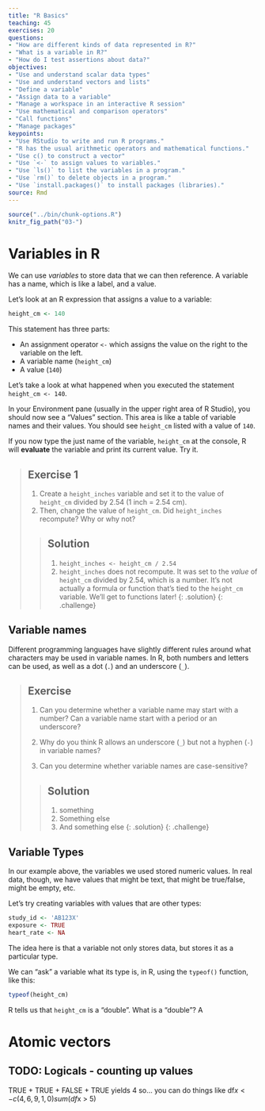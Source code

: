```yaml
---
title: "R Basics"
teaching: 45
exercises: 20
questions:
- "How are different kinds of data represented in R?"
- "What is a variable in R?"
- "How do I test assertions about data?"
objectives:
- "Use and understand scalar data types"
- "Use and understand vectors and lists"
- "Define a variable"
- "Assign data to a variable"
- "Manage a workspace in an interactive R session"
- "Use mathematical and comparison operators"
- "Call functions"
- "Manage packages"
keypoints:
- "Use RStudio to write and run R programs."
- "R has the usual arithmetic operators and mathematical functions."
- "Use c() to construct a vector"
- "Use `<-` to assign values to variables."
- "Use `ls()` to list the variables in a program."
- "Use `rm()` to delete objects in a program."
- "Use `install.packages()` to install packages (libraries)."
source: Rmd
---
```


```r
source("../bin/chunk-options.R")
knitr_fig_path("03-")
```

# Variables in R

We can use *variables* to store data that we can then reference.  A variable has a name, which is like a label, and a value.

Let's look at an R expression that assigns a value to a variable:

```r
height_cm <- 140
```

This statement has three parts:

* An assignment operator `<-` which assigns the value on the right to the variable on the left.
* A variable name (`height_cm`)
* A value (`140`)

Let's take a look at what happened when you executed the statement `height_cm <- 140`.

In your Environment pane (usually in the upper right area of R Studio), you should now see a "Values" section.  This area is like a table of variable names and their values.  You should see `height_cm` listed with  a value of `140`.

If you now type the just name of the variable, `height_cm` at the console, R will **evaluate** the variable and print its current value.  Try it.

> ## Exercise 1
> 
> 1. Create a `height_inches` variable and set it to the value of `height_cm` divided by 2.54 (1 inch = 2.54 cm).
> 2. Then, change the value of `height_cm`.  Did `height_inches` recompute?  Why or why not?
>
> > ## Solution
> >
> > 1. `height_inches <- height_cm / 2.54`
> > 2. `height_inches` does not recompute.  It was set to the _*value*_ of `height_cm` divided by 2.54, which is a number.  It's not actually a formula or function that's tied to the `height_cm` variable.  We'll get to functions later!
> {: .solution}
{: .challenge}


## Variable names

Different programming languages have slightly different rules around what characters may be used in variable names.  In R, both numbers and letters can be used, as well as a dot (`.`) and an underscore (`_`).

> ## Exercise
> 
> 1. Can you determine whether a variable name may start with a number?  Can a variable name start with a period or an underscore?
>
> 2. Why do you think R allows an underscore (`_`) but not a hyphen (`-`) in variable names?
>
> 3. Can you determine whether variable names are case-sensitive?
>
> > ## Solution
> >
> > 1. something
> > 2. Something else
> > 3. And something else
> {: .solution}
{: .challenge}

## Variable Types

In our example above, the variables we used stored numeric values.  In real data, though, we have values that might be text, that might be true/false, might be empty, etc.

Let's try creating variables with values that are other types:

```r
study_id <- 'AB123X'
exposure <- TRUE
heart_rate <- NA
```



The idea here is that a variable not only stores data, but stores it as a particular type.

We can "ask" a variable what its type is, in R, using the `typeof()` function, like this:

```r
typeof(height_cm)
```

R tells us that `height_cm` is a "double".  What is a "double"?  A 



# Atomic vectors


## TODO: Logicals - counting up values
TRUE + TRUE + FALSE + TRUE
yields 4
so... you can do things like
df$x <- c(4, 6, 9, 1, 0)
sum(df$x > 5)
